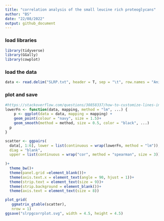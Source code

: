 ```yaml
---
title: "correlation analysis of the small leucine rich proteoglycans"
author: "BS"
date: "22/08/2022"
output: github_document
---
```


### load libraries
```r
library(tidyverse)
library(GGally)
library(cowplot)
```


### load the data
```r
data <- read.delim("SLRP.txt", header = T, sep = "\t", row.names = "Animal")
```


### plot and save 
```r
#https://stackoverflow.com/questions/30858337/how-to-customize-lines-in-ggpairs-ggally
lowerFn <- function(data, mapping, method = "lm", ...) {
    p <- ggplot(data = data, mapping = mapping) +
    geom_point(colour = "navy", size = 1.5)+
    geom_smooth(method = method, size = 0.5, color = "black", ...)
  p
}

scatter <- ggpairs(
  data[, 1:6], lower = list(continuous = wrap(lowerFn, method = "lm")),
  diag = "blank",
  upper = list(continuous = wrap("cor", method = "spearman", size = 3))
    
)+
  theme_bw()+
  theme(panel.grid =element_blank())+
  theme(axis.text.x = element_text(angle = 90, hjust = 1))+
  theme(strip.text = element_text(size = 9))+
  theme(strip.background = element_blank())+
  theme(axis.text = element_text(size = 8))

plot_grid(
   ggmatrix_gtable(scatter),
   nrow = 1)
ggsave("slrpgcorrplot.svg", width = 4.5, height = 4.5)
```


